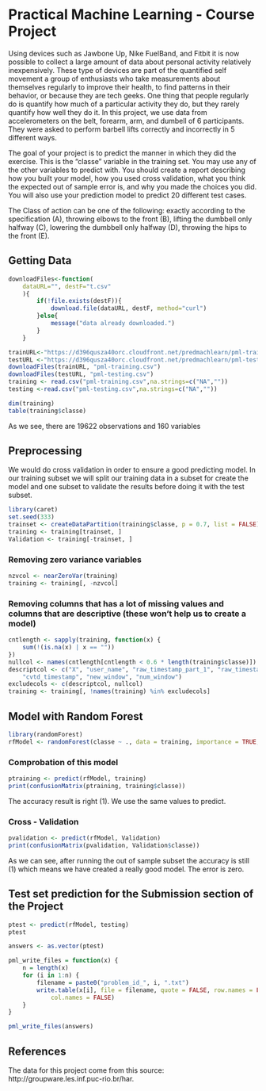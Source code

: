 Practical Machine Learning - Course Project
========================================================

Using devices such as Jawbone Up, Nike FuelBand, and Fitbit it is now possible to collect a large amount of data about personal activity relatively inexpensively. These type of devices are part of the quantified self movement a group of enthusiasts who take measurements about themselves regularly to improve their health, to find patterns in their behavior, or because they are tech geeks. One thing that people regularly do is quantify how much of a particular activity they do, but they rarely quantify how well they do it. In this project, we use data from accelerometers on the belt, forearm, arm, and dumbell of 6 participants. They were asked to perform barbell lifts correctly and incorrectly in 5 different ways. 

The goal of your project is to predict the manner in which they did the exercise. This is the "classe" variable in the training set. You may use any of the other variables to predict with. You should create a report describing how you built your model, how you used cross validation, what you think the expected out of sample error is, and why you made the choices you did. You will also use your prediction model to predict 20 different test cases. 

The Class of action can be one of the following: exactly according to the specification (A), 
throwing elbows to the front (B), lifting the dumbbell only halfway (C), lowering the dumbbell only halfway (D), throwing the hips to the front (E).

## Getting Data

```r
downloadFiles<-function(
    dataURL="", destF="t.csv"
    ){
        if(!file.exists(destF)){
            download.file(dataURL, destF, method="curl")
        }else{
            message("data already downloaded.")
        }
    }
```

```r
trainURL<-"https://d396qusza40orc.cloudfront.net/predmachlearn/pml-training.csv"
testURL <-"https://d396qusza40orc.cloudfront.net/predmachlearn/pml-testing.csv"
downloadFiles(trainURL, "pml-training.csv")
downloadFiles(testURL, "pml-testing.csv")
training <- read.csv("pml-training.csv",na.strings=c("NA",""))
testing <-read.csv("pml-testing.csv",na.strings=c("NA",""))
```

```r
dim(training)
table(training$classe)
```

As we see, there are 19622 observations and 160 variables

## Preprocessing

We would do cross validation in order to ensure a good predicting model. In our training subset we will split our training data in a subset for create the model and one subset to validate the results before doing it with the test subset. 

```r
library(caret)
set.seed(333)
trainset <- createDataPartition(training$classe, p = 0.7, list = FALSE)
training <- training[trainset, ]
Validation <- training[-trainset, ]
```

### Removing zero variance variables

```r
nzvcol <- nearZeroVar(training)
training <- training[, -nzvcol]
```


### Removing columns that has a lot of missing values and columns that are descriptive (these won't help us to create a model)

```r
cntlength <- sapply(training, function(x) {
    sum(!(is.na(x) | x == ""))
})
nullcol <- names(cntlength[cntlength < 0.6 * length(training$classe)])
descriptcol <- c("X", "user_name", "raw_timestamp_part_1", "raw_timestamp_part_2", 
    "cvtd_timestamp", "new_window", "num_window")
excludecols <- c(descriptcol, nullcol)
training <- training[, !names(training) %in% excludecols]
```

## Model with Random Forest

```r
library(randomForest)
rfModel <- randomForest(classe ~ ., data = training, importance = TRUE, ntrees = 10)
```

### Comprobation of this model

```r
ptraining <- predict(rfModel, training)
print(confusionMatrix(ptraining, training$classe))
```

The accuracy result is right (1). We use the same values to predict.

### Cross - Validation

```r
pvalidation <- predict(rfModel, Validation)
print(confusionMatrix(pvalidation, Validation$classe))
```

As we can see, after running the out of sample subset the accuracy is still (1) which means we have created a really good model. The error is zero.

## Test set prediction for the Submission section of the Project

```r
ptest <- predict(rfModel, testing)
ptest
```

```r
answers <- as.vector(ptest)

pml_write_files = function(x) {
    n = length(x)
    for (i in 1:n) {
        filename = paste0("problem_id_", i, ".txt")
        write.table(x[i], file = filename, quote = FALSE, row.names = FALSE, 
            col.names = FALSE)
    }
}

pml_write_files(answers)
```

## References

The data for this project come from this source: http://groupware.les.inf.puc-rio.br/har.
